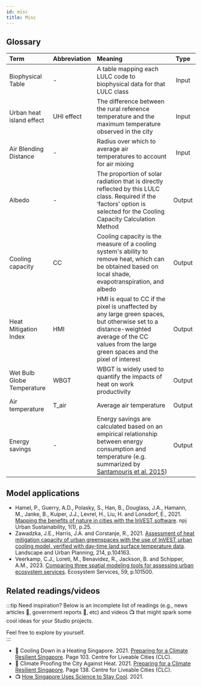```yaml
---
id: misc
title: Misc
---
```


## Glossary
| Term                  |Abbreviation       | Meaning             | Type  |
| :-------------------- |:------------------| :------------------ | :---: |
| Biophysical Table     |-                  | A table mapping each LULC code to biophysical data for that LULC class| Input |
| Urban heat island effect| UHI effect       | The difference between the rural reference temperature and the maximum temperature observed in the city| Input |
| Air Blending Distance |-                  | Radius over which to average air temperatures to account for air mixing | Input |
| Albedo                |-                  | The proportion of solar radiation that is directly reflected by this LULC class. Required if the ‘factors’ option is selected for the Cooling Capacity Calculation Method                 | Output |
| Cooling capacity      |CC                 | Cooling capacity is the measure of a cooling system's ability to remove heat, which can be obtained based on local shade, evapotranspiration, and albedo| Output |
| Heat Mitigation Index |HMI                | HMI is equal to CC if the pixel is unaffected by any large green spaces, but otherwise set to a distance-weighted average of the CC values from the large green spaces and the pixel of interest| Output |
| Wet Bulb Globe Temperature| WBGT           | WBGT is widely used to quantify the impacts of heat on work productivity| Output |
| Air temperature       |T_air              | Average air temperature                 | Output |
| Energy savings        | -              | Energy savings are calculated based on an empirical relationship between energy consumption and temperature (e.g. summarized by [Santamouris et al. 2015](https://www.sciencedirect.com/science/article/abs/pii/S0378778814007907?via%3Dihub))         | Output |

## Model applications 
- Hamel, P., Guerry, A.D., Polasky, S., Han, B., Douglass, J.A., Hamann, M., Janke, B., Kuiper, J.J., Levrel, H., Liu, H. and Lonsdorf, E., 2021. [Mapping the benefits of nature in cities with the InVEST software](https://www.nature.com/articles/s42949-021-00027-9). npj Urban Sustainability, 1(1), p.25.
- Zawadzka, J.E., Harris, J.A. and Corstanje, R., 2021. [Assessment of heat mitigation capacity of urban greenspaces with the use of InVEST urban cooling model, verified with day-time land surface temperature data](https://doi.org/10.1016/j.landurbplan.2021.104163). Landscape and Urban Planning, 214, p.104163.   
- Veerkamp, C.J., Loreti, M., Benavidez, R., Jackson, B. and Schipper, A.M., 2023. [Comparing three spatial modeling tools for assessing urban ecosystem services](https://doi.org/10.1016/j.ecoser.2022.101500). Ecosystem Services, 59, p.101500.

## Related readings/videos
:::tip Need inspiration?
Below is an incomplete list of readings (e.g., news articles 📰, government reports 📗, etc) and videos 📺 that might spark some cool ideas for your Studio projects. 

Feel free to explore by yourself.  
:::

- 📗 Cooling Down in a Heating Singapore. 2021. [Preparing for a Climate Resilient Singapore](https://www.clc.gov.sg/docs/default-source/urban-systems-studies/uss-preparing-for-a-climate-resilient-singapore.pdf). Page 103. Centre for Liveable Cities (CLC). 
- 📗 Climate Proofing the City Against Heat. 2021. [Preparing for a Climate Resilient Singapore](https://www.clc.gov.sg/docs/default-source/urban-systems-studies/uss-preparing-for-a-climate-resilient-singapore.pdf). Page 138. Centre for Liveable Cities (CLC). 
- 📺 [How Singapore Uses Science to Stay Cool](https://www.youtube.com/watch?v=PM101DvvG4Q). 2021.  
